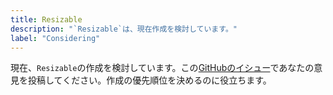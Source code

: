 ```yaml
---
title: Resizable
description: "`Resizable`は、現在作成を検討しています。"
label: "Considering"
---
```


現在、`Resizable`の作成を検討しています。この[GitHubのイシュー](https://github.com/hirotomoyamada/yamada-ui/issues/528)であなたの意見を投稿してください。作成の優先順位を決めるのに役立ちます。
